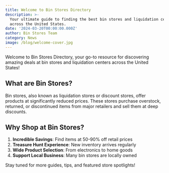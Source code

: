 ```yaml
---
title: Welcome to Bin Stores Directory
description: >-
  Your ultimate guide to finding the best bin stores and liquidation centers
  across the United States.
date: '2024-03-20T00:00:00.000Z'
author: Bin Stores Team
category: News
image: /blog/welcome-cover.jpg
---
```



Welcome to Bin Stores Directory, your go-to resource for discovering amazing deals at bin stores and liquidation centers across the United States!

## What are Bin Stores?

Bin stores, also known as liquidation stores or discount stores, offer products at significantly reduced prices. These stores purchase overstock, returned, or discontinued items from major retailers and sell them at deep discounts.

## Why Shop at Bin Stores?

1. **Incredible Savings**: Find items at 50-90% off retail prices
2. **Treasure Hunt Experience**: New inventory arrives regularly
3. **Wide Product Selection**: From electronics to home goods
4. **Support Local Business**: Many bin stores are locally owned

Stay tuned for more guides, tips, and featured store spotlights!
